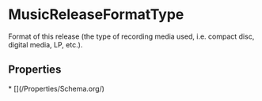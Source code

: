   
# MusicReleaseFormatType

Format of this release (the type of recording media used, i.e. compact disc, digital media, LP, etc.).

## Properties

<Grid>
* [](/Properties/Schema.org/)
</Grid>

